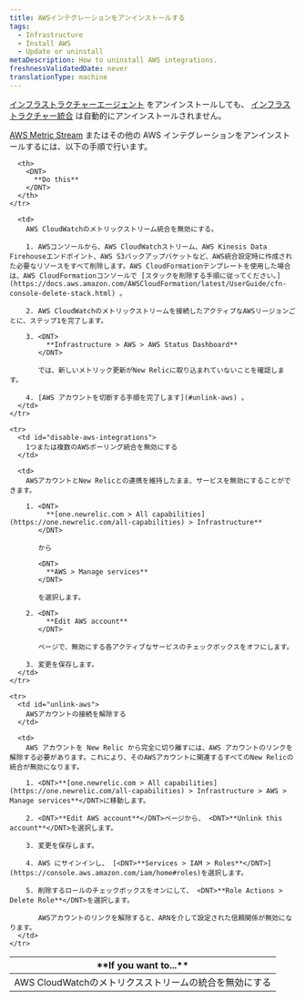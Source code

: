 ```yaml
---
title: AWSインテグレーションをアンインストールする
tags:
  - Infrastructure
  - Install AWS
  - Update or uninstall
metaDescription: How to uninstall AWS integrations.
freshnessValidatedDate: never
translationType: machine
---
```


[インフラストラクチャーエージェント](/docs/infrastructure/new-relic-infrastructure/installation/uninstall-infrastructure-agent-or-integrations) をアンインストールしても、 [インフラストラクチャー統合](/docs/infrastructure/infrastructure-integrations/getting-started/connect-aws-integrations-infrastructure) は自動的にアンインストールされません。

[AWS Metric Stream](/docs/infrastructure/amazon-integrations/connect/aws-metric-stream/) またはその他の AWS インテグレーションをアンインストールするには、以下の手順で行います。

<table>
  <thead>
    <tr>
      <th style={{ width: "250px" }}>
        <DNT>
          **If you want to...**
        </DNT>
      </th>

      <th>
        <DNT>
          **Do this**
        </DNT>
      </th>
    </tr>
  </thead>

  <tbody>
    <tr>
      <td id="disable-aws-integrations">
        AWS CloudWatchのメトリクスストリームの統合を無効にする
      </td>

      <td>
        AWS CloudWatchのメトリックストリーム統合を無効にする。

        1. AWSコンソールから、AWS CloudWatchストリーム、AWS Kinesis Data Firehouseエンドポイント、AWS S3バックアップバケットなど、AWS統合設定時に作成された必要なリソースをすべて削除します。AWS CloudFormationテンプレートを使用した場合は、AWS CloudFormationコンソールで [スタックを削除する手順に従ってください。](https://docs.aws.amazon.com/AWSCloudFormation/latest/UserGuide/cfn-console-delete-stack.html) 。

        2. AWS CloudWatchのメトリックストリームを接続したアクティブなAWSリージョンごとに、ステップ1を完了します。

        3. <DNT>
             **Infrastructure > AWS > AWS Status Dashboard**
           </DNT>

           では、新しいメトリック更新がNew Relicに取り込まれていないことを確認します。

        4. [AWS アカウントを切断する手順を完了します](#unlink-aws) 。
      </td>
    </tr>

    <tr>
      <td id="disable-aws-integrations">
        1つまたは複数のAWSポーリング統合を無効にする
      </td>

      <td>
        AWSアカウントとNew Relicとの連携を維持したまま、サービスを無効にすることができます。

        1. <DNT>
             **[one.newrelic.com > All capabilities](https://one.newrelic.com/all-capabilities) > Infrastructure**
           </DNT>

           から

           <DNT>
             **AWS > Manage services**
           </DNT>

           を選択します。

        2. <DNT>
             **Edit AWS account**
           </DNT>

           ページで、無効にする各アクティブなサービスのチェックボックスをオフにします。

        3. 変更を保存します。
      </td>
    </tr>

    <tr>
      <td id="unlink-aws">
        AWSアカウントの接続を解除する
      </td>

      <td>
        AWS アカウントを New Relic から完全に切り離すには、AWS アカウントのリンクを解除する必要があります。これにより、そのAWSアカウントに関連するすべてのNew Relicの統合が無効になります。

        1. <DNT>**[one.newrelic.com > All capabilities](https://one.newrelic.com/all-capabilities) > Infrastructure > AWS > Manage services**</DNT>に移動します。

        2. <DNT>**Edit AWS account**</DNT>ページから、 <DNT>**Unlink this account**</DNT>を選択します。

        3. 変更を保存します。

        4. AWS にサインインし、 [<DNT>**Services > IAM > Roles**</DNT>](https://console.aws.amazon.com/iam/home#roles)を選択します。

        5. 削除するロールのチェックボックスをオンにして、 <DNT>**Role Actions > Delete Role**</DNT>を選択します。

           AWSアカウントのリンクを解除すると、ARNを介して設定された信頼関係が無効になります。
      </td>
    </tr>
  </tbody>
</table>

